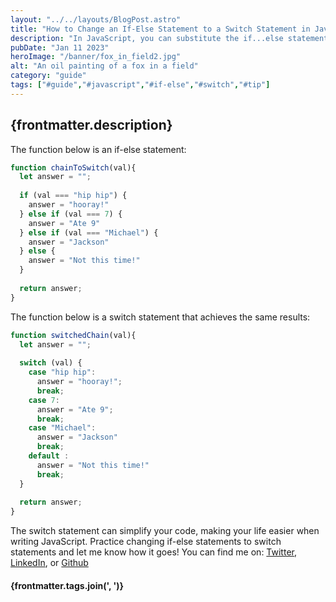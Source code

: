 ```yaml
---
layout: "../../layouts/BlogPost.astro"
title: "How to Change an If-Else Statement to a Switch Statement in JavaScript"
description: "In JavaScript, you can substitute the if...else statement with a switch statement."
pubDate: "Jan 11 2023"
heroImage: "/banner/fox_in_field2.jpg"
alt: "An oil painting of a fox in a field"
category: "guide"
tags: ["#guide","#javascript","#if-else","#switch","#tip"]
---
```


## {frontmatter.description}

The function below is an if-else statement:

```js
function chainToSwitch(val){
  let answer = "";
  
  if (val === "hip hip") {
    answer = "hooray!"
  } else if (val === 7) {
    answer = "Ate 9"
  } else if (val === "Michael") {
    answer = "Jackson"
  } else {
    answer = "Not this time!"
  }
  
  return answer;
}
```

The function below is a switch statement that achieves the same results:

```js
function switchedChain(val){
  let answer = "";
  
  switch (val) {
    case "hip hip":
      answer = "hooray!";
      break;
    case 7:
      answer = "Ate 9";
      break;
    case "Michael":
      answer = "Jackson"
      break;
    default :
      answer = "Not this time!"
      break;
  }
  
  return answer;
}
```

The switch statement can simplify your code, making your life easier when writing JavaScript. Practice changing if-else statements to switch statements and let me know how it goes! You can find me on: <a href="https://twitter.com/ronjtech" target="_blank" rel="noreferrer noopener">Twitter</a>, <a href="https://www.linkedin.com/in/ronjf/" target="_blank" rel="noreferrer noopener">LinkedIn</a>, or <a href="https://github.com/ronthetech" target="_blank" rel="noreferrer noopener">Github</a>

#### {frontmatter.tags.join(', ')}
